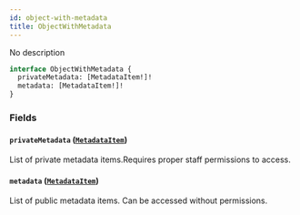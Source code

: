 ```yaml
---
id: object-with-metadata
title: ObjectWithMetadata
---
```


No description

```graphql
interface ObjectWithMetadata {
  privateMetadata: [MetadataItem!]!
  metadata: [MetadataItem!]!
}
```

### Fields

#### `privateMetadata` ([`MetadataItem`](../../../developer/api-reference/objects/metadata-item))

List of private metadata items.Requires proper staff permissions to access.

#### `metadata` ([`MetadataItem`](../../../developer/api-reference/objects/metadata-item))

List of public metadata items. Can be accessed without permissions.
